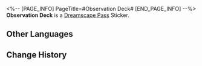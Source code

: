 <%-- [PAGE_INFO]
PageTitle=#Observation Deck#
[END_PAGE_INFO] --%>
{{Stub|Location information}}
{{Item Infobox
|id          = 223301
|image       = Dreamscape Pass Sticker Observation Deck.png{{subst:void|<!--$UPLOAD:<<SpriteOutput/TravelBrochure/StickFigures/223301.png>-<Dreamscape Pass Sticker Observation Deck.png>-<Item Icons>>-->}}
|type        = Dreamscape Pass Sticker
|type2       = A Mirage of Shooting Stars Stickers
|invCategory = 
|rarity      = 4
|effect      = 
|description = Digital stickers that can be used to decorate the pages of the Dreamtour Handbook. They come in many different styles.
|source1     = [[Explore and discover the observation deck under construction]]
}}
{{Description|A magnificent view lies ahead. Likes: 5,000. Dislikes: 1.}}
'''Observation Deck''' is a [[Dreamscape Pass]] Sticker.

==Other Languages==
{{Other Languages
|en   = Observation Deck
|zhs  = 观景台
|zht  = 觀景台
|ja   = 展望台
|ko   = 전망대
|es   = Plataforma de observación
|fr   = Plateforme d'observation
|ru   = Смотровая площадка
|th   = จุดชมวิว
|vi   = Đài Quan Sát
|de   = Aussichtsplattform
|id   = Dek Observasi
|pt   = Mirante
}}

==Change History==
{{Change History|2.0}}
